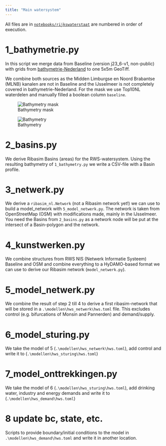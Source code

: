 ```yaml
---
title: "Main watersystem"
---
```


All files are in [`notebooks/rijkswaterstaat`](https://github.com/Deltares/Ribasim-NL/tree/main/notebooks/rijkswaterstaat) are numbered in order of execution.

# 1_bathymetrie.py
In this script we merge data from Baseline (version j23_6-v1, non-public) with grids from [bathymetrie-Nederland](https://maps.rijkswaterstaat.nl/geoweb55/index.html?viewer=Bathymetrie_Nederland) to one 5x5m GeoTiff.

We combine both sources as the Midden Limburgse en Noord Brabantse (MLNB) kanalen are not in Baseline and the IJsselmeer is not completely covered in bathymetrie-Nederland.
For the mask we use Top10NL waterdelen and manually filled a boolean column `baseline`.

::: {layout-ncol=2}
![Bathymetry mask](https://s3.deltares.nl/ribasim/doc-image/ribasim-nl/bathymetrie_mask.png)

![Bathymetry](https://s3.deltares.nl/ribasim/doc-image/ribasim-nl/bathymetrie_result.png)
:::

# 2_basins.py
We derive Ribasim Basins (areas) for the RWS-watersystem. Using the resulting bathymetry of `1_bathymetry.py` we write a CSV-file with a Basin profile.

# 3_netwerk.py
We derive a `ribasim_nl.Network` (not a Ribasim network yet!) we can use to build a model_network with `5_model_netwerk.py`. The network is taken from OpenStreetMap (OSM) with modifications made, mainly in the IJsselmeer. You need the Basins from `2_basins.py` as a network node will be put at the intersect of a Basin-polygon and the network.

# 4_kunstwerken.py
We combine structures from RWS NIS (Netwerk Informatie Systeem) Baseline and OSM and combine everything to a HyDAMO-based format we can use to derive our Ribasim network (`model_netwerk.py`).

# 5_model_netwerk.py
We combine the result of step 2 till 4 to derive a first ribasim-network that will be stored in a `.\modellen\hws_netwerk\hws.toml` file. This excludes control (e.g. bifurcations of Monsin and Pannerden) and demand/supply.

# 6_model_sturing.py
We take the model of 5 (`.\modellen\hws_netwerk\hws.toml`), add control and write it to (`.\modellen\hws_sturing\hws.toml`)

# 7_model_onttrekkingen.py
We take the model of 6 (`.\modellen\hws_sturing\hws.toml`), add drinking water, industry and energy demands and write it to (`.\modellen\hws_demand\hws.toml`)

# 8 update bc, state, etc.
Scripts to provide boundary/initial conditions to the model in `.\modellen\hws_demand\hws.toml` and write it in another location.

